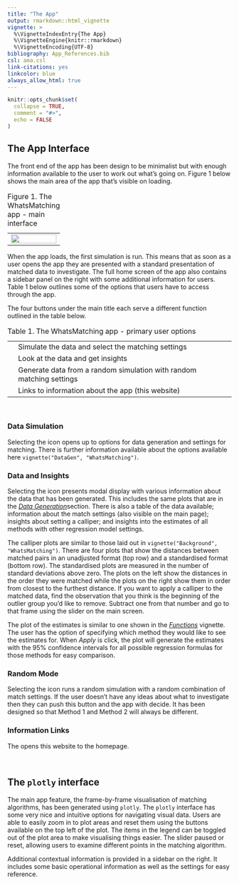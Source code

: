 ```yaml
---
title: "The App"
output: rmarkdown::html_vignette
vignette: >
  %\VignetteIndexEntry{The App}
  %\VignetteEngine{knitr::rmarkdown}
  %\VignetteEncoding{UTF-8}
bibliography: App_References.bib
csl: ama.csl
link-citations: yes
linkcolor: blue
always_allow_html: true
---
```


```r
knitr::opts_chunk$set(
  collapse = TRUE,
  comment = "#>",
  echo = FALSE
)
```

```{=html}
<script src="https://kit.fontawesome.com/e10eea7053.js" crossorigin="anonymous"></script>
```
## The App Interface

The front end of the app has been design to be minimalist but with enough information available to the user to work out what's going on. Figure 1 below shows the main area of the app that's visible on loading.

```{=html}
<table style="border: none;">
  <caption style="text-align:left; caption-side:top;"> Figure 1. The WhatsMatching app - main interface</caption>
  <tr>
  	  <td style="text-align:center"><img src="../man/figures/App_Main.jpeg" border=0 width="100%"> </img></td>
  </tr>
</table>
```
When the app loads, the first simulation is run. This means that as soon as a user opens the app they are presented with a standard presentation of matched data to investigate. The full home screen of the app also contains a sidebar panel on the right with some additional information for users. Table 1 below outlines some of the options that users have to access through the app.

::: center
```{=html}

The four buttons under the main title each serve a different function outlined in the table below.<br>
<table style="border: none;">
  <caption style="text-align:left; caption-side:top;"> Table 1. The WhatsMatching app - primary user options</caption>
<tr>
	  <td style="text-align:center"><i class="fas fa-cog"></i></td>
    <td> Simulate the data and select the matching settings</span></td>
</tr>
<tr>
	<td style="text-align:center"><i class="fas fa-table"></i></td> 
    <td>Look at the data and get insights</span></td>
</tr>
<tr>
    <td style="text-align:center"><i class="fa fa-shuffle"></i></td>
    <td>Generate data from a random simulation with random matching settings</span></td>
<tr>
	<td style="text-align:center"><i class="fas fa-info"></i></td>
    <td>Links to information about the app (this website)</span></td>
</tr>
</table>
```
:::

<br>

### <i class="fas fa-cog"></i> Data Simulation 
Selecting the <i class="fas fa-cog"></i> icon opens up to options for data generation and settings for matching. There is further information available about the options available here `vignette("DataGen", "WhatsMatching")`.

### <i class="fas fa-table"></i> Data and Insights 
Selecting the <i class="fas fa-table"></i> icon presents modal display with various information about the data that has been generated. This includes the same plots that are in the [*Data Generation*](DataGen.html)section. There is also a table of the data available; information about the match settings (also visible on the main page); insights about setting a calliper; and insights into the estimates of all methods with other regression model settings.

The calliper plots are similar to those laid out in `vignette("Background", "WhatsMatching")`. There are four plots that show the distances between matched pairs in an unadjusted format (top row) and a standardised format (bottom row). The standardised plots are measured in the number of standard deviations above zero. The plots on the left show the distances in the order they were matched while the plots on the right show them in order from closest to the furthest distance. If you want to apply a calliper to the matched data, find the observation that you think is the beginning of the outlier group you'd like to remove. Subtract one from that number and go to that frame using the slider on the main screen.

The plot of the estimates is similar to one shown in the [*Functions*](functions.html) vignette. The user has the option of specifying which method they would like to see the estimates for. When *Apply* is click, the plot will generate the estimates with the 95% confidence intervals for all possible regression formulas for those methods for easy comparison.

### <i class="fas fa-shuffle"></i> Random Mode 
Selecting the <i class="fas fa-shuffle"></i> icon runs a random simulation with a random combination of match settings. If the user doesn't have any ideas about what to investigate then they can push this button and the app with decide. It has been designed so that Method 1 and Method 2 will always be different. 

### <i class="fas fa-info"></i> Information Links
The <i class="fas fa-info"></i> opens this website to the homepage.

<br>

## The `plotly` interface
The main app feature, the frame-by-frame visualisation of matching algorithms, has been generated using `plotly`. The `plotly` interface has some very nice and intuitive options for navigating visual data. Users are able to easily zoom in to plot areas and reset them using the buttons available on the top left of the plot. The items in the legend can be toggled out of the plot area to make visualising things easier. The slider paused or reset, allowing users to examine different points in the matching algorithm.

Additional contextual information is provided in a sidebar on the right. It includes some basic operational information as well as the settings for easy reference.

